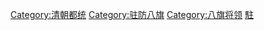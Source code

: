 {{catmore}}
[[Category:清朝都统|Category:清朝都统]]
[[Category:驻防八旗|Category:驻防八旗]]
[[Category:八旗将领|Category:八旗将领]]
[[Category:清朝地方官員|駐]]